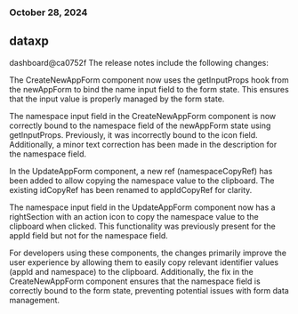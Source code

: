 ### October 28, 2024
## dataxp

dashboard@ca0752f
The release notes include the following changes:

The CreateNewAppForm component now uses the getInputProps hook from the newAppForm to bind the name input field to the form state. This ensures that the input value is properly managed by the form state.

The namespace input field in the CreateNewAppForm component is now correctly bound to the namespace field of the newAppForm state using getInputProps. Previously, it was incorrectly bound to the icon field. Additionally, a minor text correction has been made in the description for the namespace field.

In the UpdateAppForm component, a new ref (namespaceCopyRef) has been added to allow copying the namespace value to the clipboard. The existing idCopyRef has been renamed to appIdCopyRef for clarity.

The namespace input field in the UpdateAppForm component now has a rightSection with an action icon to copy the namespace value to the clipboard when clicked. This functionality was previously present for the appId field but not for the namespace field.

For developers using these components, the changes primarily improve the user experience by allowing them to easily copy relevant identifier values (appId and namespace) to the clipboard. Additionally, the fix in the CreateNewAppForm component ensures that the namespace field is correctly bound to the form state, preventing potential issues with form data management.